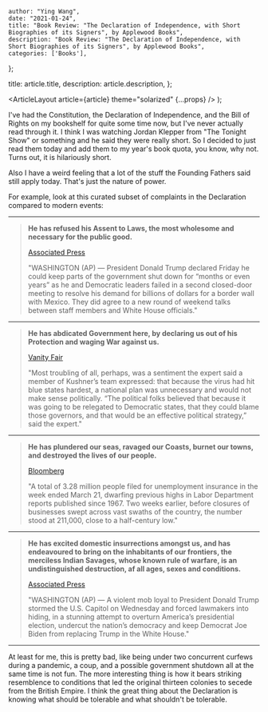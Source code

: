 
    author: "Ying Wang",
    date: "2021-01-24",
    title: "Book Review: "The Declaration of Independence, with Short Biographies of its Signers", by Applewood Books",
    description: "Book Review: "The Declaration of Independence, with Short Biographies of its Signers", by Applewood Books",
    categories: ['Books'],
};

  title: article.title,
  description: article.description,
};

  <ArticleLayout article={article} theme="solarized" {...props} />
);

I've had the Constitution, the Declaration of Independence, and the Bill of
Rights on my bookshelf for quite some time now, but I've never actually read
through it. I think I was watching Jordan Klepper from "The Tonight Show" or
something and he said they were really short. So I decided to just read them
today and add them to my year's book quota, you know, why not. Turns out, it is
hilariously short.

Also I have a weird feeling that a lot of the stuff the Founding Fathers said
still apply today. That's just the nature of power.

For example, look at this curated subset of complaints in the Declaration
compared to modern events:

---

> **He has refused his Assent to Laws, the most wholesome and necessary for the
> public good.**
>
> [Associated
> Press](https://apnews.com/article/a6934230e189490080c50a732c1a85d6)
>
> "WASHINGTON (AP) — President Donald Trump declared Friday he could keep parts
> of the government shut down for “months or even years” as he and Democratic
> leaders failed in a second closed-door meeting to resolve his demand for
> billions of dollars for a border wall with Mexico. They did agree to a new
> round of weekend talks between staff members and White House officials."

---

> **He has abdicated Government here, by declaring us out of his Protection and
> waging War against us.**
>
> [Vanity
> Fair](https://www.vanityfair.com/news/2020/07/how-jared-kushners-secret-testing-plan-went-poof-into-thin-air)
>
> "Most troubling of all, perhaps, was a sentiment the expert said a member of
> Kushner’s team expressed: that because the virus had hit blue states hardest,
> a national plan was unnecessary and would not make sense politically. “The
> political folks believed that because it was going to be relegated to
> Democratic states, that they could blame those governors, and that would be an
> effective political strategy,” said the expert."

---

> **He has plundered our seas, ravaged our Coasts, burnet our towns, and
> destroyed the lives of our people.**
>
> [Bloomberg](https://www.bloomberg.com/news/articles/2020-03-26/u-s-jobless-claims-surged-to-record-3-28-million-last-week)
>
> "A total of 3.28 million people filed for unemployment insurance in the week
> ended March 21, dwarfing previous highs in Labor Department reports published
> since 1967. Two weeks earlier, before closures of businesses swept across vast
> swaths of the country, the number stood at 211,000, close to a half-century
> low."

---

> **He has excited domestic insurrections amongst us, and has endeavoured to
> bring on the inhabitants of our frontiers, the merciless Indian Savages, whose
> known rule of warfare, is an undistinguished destruction, af all ages, sexes
> and conditions.**
>
> [Associated
> Press](https://apnews.com/article/78104aea082995bbd7412a6e6cd13818)
>
> "WASHINGTON (AP) — A violent mob loyal to President Donald Trump stormed the
> U.S. Capitol on Wednesday and forced lawmakers into hiding, in a stunning
> attempt to overturn America’s presidential election, undercut the nation’s
> democracy and keep Democrat Joe Biden from replacing Trump in the White
> House."

---

At least for me, this is pretty bad, like being under two concurrent curfews
during a pandemic, a coup, and a possible government shutdown all at the same
time is not fun. The more interesting thing is how it bears striking resemblence
to conditions that led the original thirteen colonies to secede from the British
Empire. I think the great thing about the Declaration is knowing what should be
tolerable and what shouldn't be tolerable.
